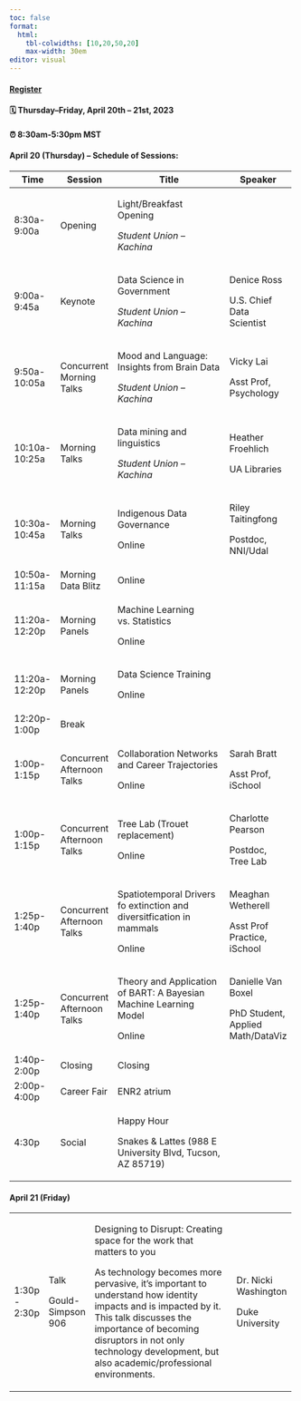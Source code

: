 ```yaml
---
toc: false
format: 
  html: 
    tbl-colwidths: [10,20,50,20]
    max-width: 30em
editor: visual
---
```


::: callout-important
#### [Register](https://www.eventbrite.com/e/wids-tucson-2023-tickets-580664311587)

#### 🗓 Thursday--Friday, April 20th -- 21st, 2023

#### ⏰ 8:30am-5:30pm MST
:::

#### April 20 (Thursday) -- Schedule of Sessions:

+---------------+----------------------------+----------------------------------------------------------------------+-----------------------------------+
| Time          | Session                    | Title                                                                | Speaker                           |
+===============+============================+======================================================================+===================================+
| 8:30a-9:00a   | Opening                    | Light/Breakfast Opening                                              |                                   |
|               |                            |                                                                      |                                   |
|               |                            | *Student Union -- Kachina*                                           |                                   |
+---------------+----------------------------+----------------------------------------------------------------------+-----------------------------------+
| 9:00a-9:45a   | Keynote                    | Data Science in Government                                           | Denice Ross                       |
|               |                            |                                                                      |                                   |
|               |                            | *Student Union -- Kachina*                                           | U.S. Chief Data Scientist         |
+---------------+----------------------------+----------------------------------------------------------------------+-----------------------------------+
| 9:50a-10:05a  | Concurrent Morning Talks   | Mood and Language: Insights from Brain Data                          | Vicky Lai                         |
|               |                            |                                                                      |                                   |
|               |                            | *Student Union -- Kachina*                                           | Asst Prof, Psychology             |
+---------------+----------------------------+----------------------------------------------------------------------+-----------------------------------+
| 10:10a-10:25a | Morning Talks              | Data mining and linguistics                                          | Heather Froehlich                 |
|               |                            |                                                                      |                                   |
|               |                            | *Student Union -- Kachina*                                           | UA Libraries                      |
+---------------+----------------------------+----------------------------------------------------------------------+-----------------------------------+
| 10:30a-10:45a | Morning Talks              | Indigenous Data Governance                                           | Riley Taitingfong                 |
|               |                            |                                                                      |                                   |
|               |                            | Online                                                               | Postdoc, NNI/Udal                 |
+---------------+----------------------------+----------------------------------------------------------------------+-----------------------------------+
| 10:50a-11:15a | Morning Data Blitz         | Online                                                               |                                   |
+---------------+----------------------------+----------------------------------------------------------------------+-----------------------------------+
| 11:20a-12:20p | Morning Panels             | Machine Learning vs. Statistics                                      |                                   |
|               |                            |                                                                      |                                   |
|               |                            | Online                                                               |                                   |
+---------------+----------------------------+----------------------------------------------------------------------+-----------------------------------+
| 11:20a-12:20p | Morning Panels             | Data Science Training                                                |                                   |
|               |                            |                                                                      |                                   |
|               |                            | Online                                                               |                                   |
+---------------+----------------------------+----------------------------------------------------------------------+-----------------------------------+
| 12:20p-1:00p  | Break                      |                                                                      |                                   |
+---------------+----------------------------+----------------------------------------------------------------------+-----------------------------------+
| 1:00p-1:15p   | Concurrent Afternoon Talks | Collaboration Networks and Career Trajectories                       | Sarah Bratt                       |
|               |                            |                                                                      |                                   |
|               |                            | Online                                                               | Asst Prof, iSchool                |
+---------------+----------------------------+----------------------------------------------------------------------+-----------------------------------+
| 1:00p-1:15p   | Concurrent Afternoon Talks | Tree Lab (Trouet replacement)                                        | Charlotte Pearson                 |
|               |                            |                                                                      |                                   |
|               |                            | Online                                                               | Postdoc, Tree Lab                 |
+---------------+----------------------------+----------------------------------------------------------------------+-----------------------------------+
| 1:25p-1:40p   | Concurrent Afternoon Talks | Spatiotemporal Drivers fo extinction and diversitfication in mammals | Meaghan Wetherell                 |
|               |                            |                                                                      |                                   |
|               |                            | Online                                                               | Asst Prof Practice, iSchool       |
+---------------+----------------------------+----------------------------------------------------------------------+-----------------------------------+
| 1:25p-1:40p   | Concurrent Afternoon Talks | Theory and Application of BART: A Bayesian Machine Learning Model    | Danielle Van Boxel                |
|               |                            |                                                                      |                                   |
|               |                            | Online                                                               | PhD Student, Applied Math/DataViz |
+---------------+----------------------------+----------------------------------------------------------------------+-----------------------------------+
| 1:40p-2:00p   | Closing                    | Closing                                                              |                                   |
+---------------+----------------------------+----------------------------------------------------------------------+-----------------------------------+
| 2:00p-4:00p   | Career Fair                | ENR2 atrium                                                          |                                   |
+---------------+----------------------------+----------------------------------------------------------------------+-----------------------------------+
| 4:30p         | Social                     | Happy Hour                                                           |                                   |
|               |                            |                                                                      |                                   |
|               |                            | Snakes & Lattes (988 E University Blvd, Tucson, AZ 85719)            |                                   |
+---------------+----------------------------+----------------------------------------------------------------------+-----------------------------------+

#### April 21 (Friday)

+---------------+-------------------+-----------------------------------------------------------------------------------------------------------------------------------------------------------------------------------------------------------------------------------------------------------+----------------------+
| 1:30p - 2:30p | Talk              | Designing to Disrupt: Creating space for the work that matters to you                                                                                                                                                                                     | Dr. Nicki Washington |
|               |                   |                                                                                                                                                                                                                                                           |                      |
|               | Gould-Simpson 906 | As technology becomes more pervasive, it's important to understand how identity impacts and is impacted by it. This talk discusses the importance of becoming disruptors in not only technology development, but also academic/professional environments. | Duke University      |
+---------------+-------------------+-----------------------------------------------------------------------------------------------------------------------------------------------------------------------------------------------------------------------------------------------------------+----------------------+
